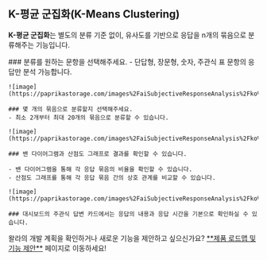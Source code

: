 
## K-평균 군집화(K-Means Clustering)

<Callout type='info' emoji="🔔">**K-평균 군집화**는 별도의 분류 기준 없이, 유사도를 기반으로 응답을 n개의 묶음으로 분류해주는 기능입니다.</Callout>

<Steps>
    ### 분류를 원하는 문항을 선택해주세요.
    - 단답형, 장문형, 숫자, 주관식 표 문항의 응답만 분석 가능합니다.

    ![image](https://paprikastorage.com/images%2FaiSubjectiveResponseAnalysis%2Fko%2F0.png)

    ### 몇 개의 묶음으로 분류할지 선택해주세요.
    - 최소 2개부터 최대 20개의 묶음으로 분류할 수 있습니다.

    ![image](https://paprikastorage.com/images%2FaiSubjectiveResponseAnalysis%2Fko%2F1.png)

    ### 밴 다이어그램과 산점도 그래프로 결과를 확인할 수 있습니다.

    - 밴 다이어그램을 통해 각 응답 묶음의 비율을 확인할 수 있습니다.
    - 산점도 그래프를 통해 각 응답 묶음 간의 상호 관계를 비교할 수 있습니다.

    ![image](https://paprikastorage.com/images%2FaiSubjectiveResponseAnalysis%2Fko%2F2.png)

    ### 대시보드의 주관식 답변 카드에서는 응답의 내용과 응답 시간을 기본으로 확인하실 수 있습니다.
</Steps>

<Callout type='info' emoji="🔔">
    왈라의 개발 계획을 확인하거나 새로운 기능을 제안하고 싶으신가요? <a href='https://app.walla.my/signin?redirectUrl=/support/featureRequest'
                                            target="_blank" rel="noopener noreferrer"
                                            style={{textDecoration: 'underline'}}>**제품 로드맵 및 기능 제안**</a> 페이지로
    이동하세요!
</Callout>
